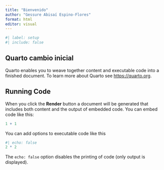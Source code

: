 ```yaml
---
title: "Bienvenido"
author: "Gessure Abisaí Espino-Flores"
format: html
editor: visual
---
```


```r
#| label: setup
#| include: false
```

## Quarto cambio inicial

Quarto enables you to weave together content and executable code into a finished document. To learn more about Quarto see <https://quarto.org>.

## Running Code

When you click the **Render** button a document will be generated that includes both content and the output of embedded code. You can embed code like this:

```r
1 + 1
```

You can add options to executable code like this

```r
#| echo: false
2 * 2
```

The `echo: false` option disables the printing of code (only output is displayed).

